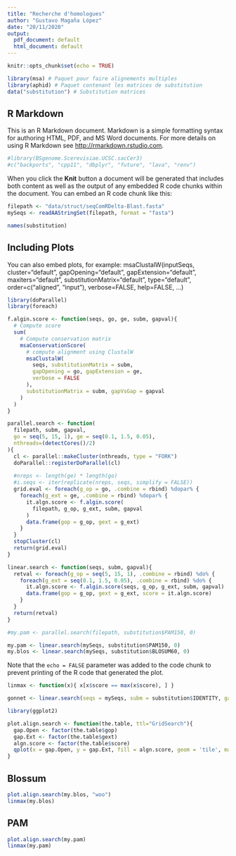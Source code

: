 ```yaml
---
title: "Recherche d'homologues"
author: "Gustavo Magaña López"
date: "20/11/2020"
output:
  pdf_document: default
  html_document: default
---
```



```r
knitr::opts_chunk$set(echo = TRUE)
```

```r
library(msa) # Paquet pour faire alignements multiples
library(aphid) # Paquet contenant les matrices de substitution
data("substitution") # Substitution matrices
```

## R Markdown

This is an R Markdown document. Markdown is a simple formatting syntax for authoring HTML, PDF, and MS Word documents. For more details on using R Markdown see <http://rmarkdown.rstudio.com>.

```r
#library(BSgenome.Scerevisiae.UCSC.sacCer3)
#c("backports", "cpp11", "dbplyr", "future", "lava", "renv")
```


When you click the **Knit** button a document will be generated that includes both content as well as the output of any embedded R code chunks within the document. You can embed an R code chunk like this:

```r
filepath <- "data/struct/seqComRDelta-Blast.fasta"
mySeqs <- readAAStringSet(filepath, format = "fasta")
```

```r
names(substitution)
```
## Including Plots

You can also embed plots, for example:
 msaClustalW(inputSeqs, cluster="default", gapOpening="default", 
                gapExtension="default", maxiters="default", 
                substitutionMatrix="default", type="default", 
                order=c("aligned", "input"), verbose=FALSE,
                help=FALSE, ...)

```r
library(doParallel)
library(foreach)

f.algin.score <- function(seqs, go, ge, subm, gapval){ 
  # Compute score
  sum(
    # Compute conservation matrix
    msaConservationScore(
      # compute alignment using ClustalW
      msaClustalW(
        seqs, substitutionMatrix = subm, 
        gapOpening = go, gapExtension = ge,
        verbose = FALSE
      ), 
      substitutionMatrix = subm, gapVsGap = gapval
    )
  )
}

parallel.search <- function(
  filepath, subm, gapval, 
  go = seq(5, 15, 1), ge = seq(0.1, 1.5, 0.05), 
  nthreads=(detectCores()/2)
){
  cl <- parallel::makeCluster(nthreads, type = "FORK")
  doParallel::registerDoParallel(cl)
  
  #nreps <- length(ge) * length(go)
  #i.seqs <- iter(replicate(nreps, seqs, simplify = FALSE))
  grid.eval <- foreach(g_op = go, .combine = rbind) %dopar% {
    foreach(g_ext = ge, .combine = rbind) %dopar% {
      it.algn.score <- f.algin.score(
        filepath, g_op, g_ext, subm, gapval
      )
      data.frame(gop = g_op, gext = g_ext)
    }
  }
  stopCluster(cl) 
  return(grid.eval)
}

linear.search <- function(seqs, subm, gapval){
  retval <- foreach(g_op = seq(5, 15, 1), .combine = rbind) %do% {
    foreach(g_ext = seq(0.1, 1.5, 0.05), .combine = rbind) %do% {
      it.algn.score <- f.algin.score(seqs, g_op, g_ext, subm, gapval)
      data.frame(gop = g_op, gext = g_ext, score = it.algn.score)
    }
  }
  return(retval)
}
```

```r
#my.pam <- parallel.search(filepath, substitution$PAM150, 0)
```

```r
my.pam <- linear.search(mySeqs, substitution$PAM150, 0)
my.blos <- linear.search(mySeqs, substitution$BLOSUM60, 0)
```

Note that the `echo = FALSE` parameter was added to the code chunk to prevent printing of the R code that generated the plot.

```r
linmax <- function(x){ x[x$score == max(x$score), ] }
```

```r
gonnet <- linear.search(seqs = mySeqs, subm = substitution$IDENTITY, gapval = 0)
```

```r
library(ggplot2)

plot.align.search <- function(the.table, ttl="GridSearch"){
  gap.Open <- factor(the.table$gop)
  gap.Ext <- factor(the.table$gext)
  algn.score <- factor(the.table$score)
  qplot(x = gap.Open, y = gap.Ext, fill = algn.score, geom = 'tile', main = ttl)
}
```

## Blossum 
```r
plot.align.search(my.blos, "woo")
linmax(my.blos)
```

## PAM
```r
plot.align.search(my.pam)
linmax(my.pam)
```



